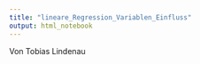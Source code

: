 ```yaml
---
title: "lineare_Regression_Variablen_Einfluss"
output: html_notebook
---
```


Von Tobias Lindenau

```r

```

